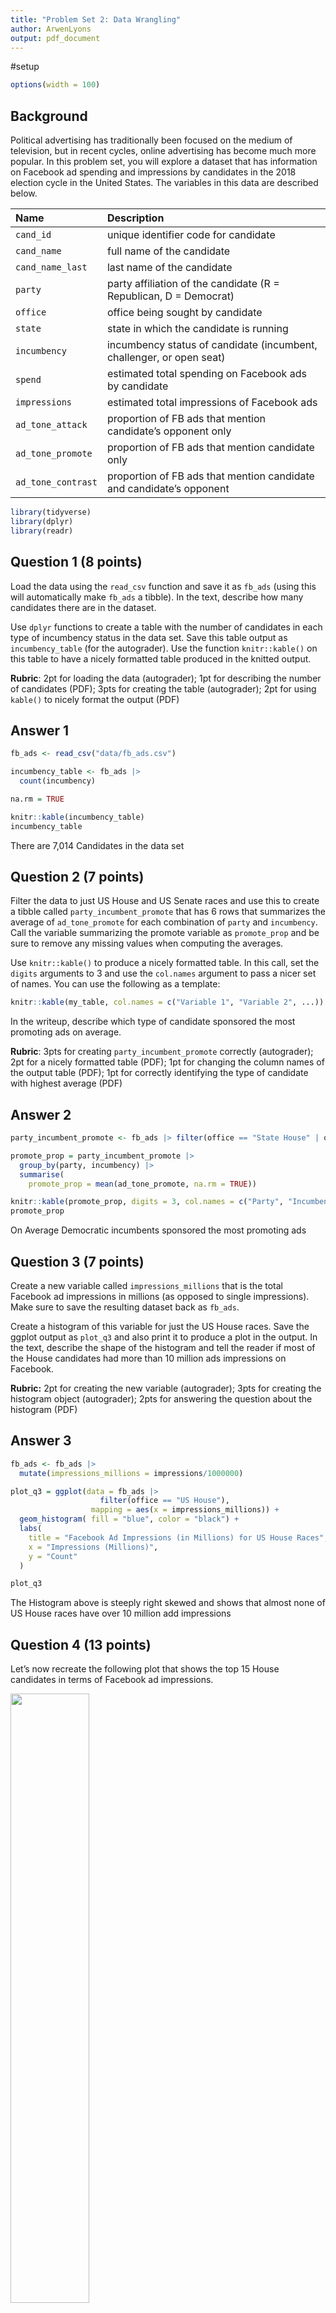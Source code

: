 ```yaml
---
title: "Problem Set 2: Data Wrangling"
author: ArwenLyons
output: pdf_document
---
```

#setup
```r
options(width = 100)
```

## Background

Political advertising has traditionally been focused on the medium of television, but in recent cycles, online advertising has become much more popular. In this problem set, you will explore a dataset that has information on Facebook ad spending and impressions by candidates in the 2018 election cycle in the United States. The variables in this data are described below. 



| Name               | Description                                                          |
|:-------------------|:---------------------------------------------------------------------|
| `cand_id`          | unique identifier code for candidate                                 |
| `cand_name`        | full name of the candidate                                           |
| `cand_name_last`   | last name of the candidate                                           |
| `party`            | party affiliation of the candidate (R = Republican, D = Democrat)    |
| `office`           | office being sought by candidate                                     |
| `state`            | state in which the candidate is running                              |
| `incumbency`       | incumbency status of candidate (incumbent, challenger, or open seat) |
| `spend`            | estimated total spending on Facebook ads by candidate                |
| `impressions`      | estimated total impressions of Facebook ads                          |
| `ad_tone_attack`   | proportion of FB ads that mention candidate's opponent only          |
| `ad_tone_promote`  | proportion of FB ads that mention candidate only                     |
| `ad_tone_contrast` | proportion of FB ads that mention candidate and candidate's opponent |


```r
library(tidyverse)
library(dplyr)
library(readr)
```


\newpage

## Question 1 (8 points)

Load the data using the `read_csv` function and save it as `fb_ads` (using this will automatically make `fb_ads` a tibble). In the text, describe how many candidates there are in the dataset. 

Use `dplyr` functions to create a table with the number of candidates in each type of incumbency status in the data set. Save this table output as `incumbency_table` (for the autograder). Use the function `knitr::kable()` on this table to have a nicely formatted table produced in the knitted output. 

 **Rubric**: 2pt for loading the data (autograder); 1pt for describing the number of candidates (PDF); 3pts for creating the table (autograder); 2pt for using `kable()` to nicely format the output (PDF)

## Answer 1
```r
fb_ads <- read_csv("data/fb_ads.csv")

incumbency_table <- fb_ads |>
  count(incumbency)

na.rm = TRUE

knitr::kable(incumbency_table)
incumbency_table

```

There are 7,014 Candidates in the data set


\newpage

## Question 2 (7 points)

Filter the data to just US House and US Senate races and use this to create a tibble called `party_incumbent_promote` that has 6 rows that summarizes the average of `ad_tone_promote` for each combination of `party` and `incumbency`. Call the variable summarizing the promote variable as `promote_prop` and be sure to remove any missing values when computing the averages. 

Use `knitr::kable()` to produce a nicely formatted table. In this call, set the `digits` arguments to 3 and use the `col.names` argument to pass a nicer set of names. You can use the following as a template:

```r
knitr::kable(my_table, col.names = c("Variable 1", "Variable 2", ...))
```

In the writeup, describe which type of candidate sponsored the most promoting ads on average. 

 **Rubric**: 3pts for creating `party_incumbent_promote` correctly (autograder); 2pt for a nicely formatted table (PDF); 1pt for changing the column names of the output table (PDF); 1pt for correctly identifying the type of candidate with highest average (PDF)

## Answer 2
```r
party_incumbent_promote <- fb_ads |> filter(office == "State House" | office == "State Senate") 

promote_prop = party_incumbent_promote |>
  group_by(party, incumbency) |>
  summarise(
    promote_prop = mean(ad_tone_promote, na.rm = TRUE)) 

knitr::kable(promote_prop, digits = 3, col.names = c("Party", "Incumbency", "Promote_Prop"))
promote_prop
```
On Average Democratic incumbents sponsored the most promoting ads 

\newpage

## Question 3 (7 points)


Create a new variable called `impressions_millions` that is the total Facebook ad impressions in millions (as opposed to single impressions). Make sure to save the resulting dataset back as `fb_ads`.

Create a histogram of this variable for just the US House races. Save the ggplot output as `plot_q3` and also print it to produce a plot in the output. In the text, describe the shape of the histogram and tell the reader if most of the House candidates had more than 10 million ads impressions on Facebook. 

 **Rubric:** 2pt for creating the new variable (autograder); 3pts for creating the histogram object (autograder); 2pts for answering the question about the histogram (PDF)

## Answer 3

```r
fb_ads <- fb_ads |>
  mutate(impressions_millions = impressions/1000000)

plot_q3 = ggplot(data = fb_ads |>
                    filter(office == "US House"), 
                  mapping = aes(x = impressions_millions)) +
  geom_histogram( fill = "blue", color = "black") +
  labs(
    title = "Facebook Ad Impressions (in Millions) for US House Races",
    x = "Impressions (Millions)",
    y = "Count"
  )

plot_q3
```
The Histogram above is steeply right skewed and shows that almost none of US House races have over 10 million add impressions 
\newpage

## Question 4 (13 points)

Let's now recreate the following plot that shows the top 15 House candidates in terms of Facebook ad impressions. 

![](figures/house-spenders.png){width="50%"}

You should save the `ggplot` output as `fb_top_plot`. You should also write `fb_top_plot` on its own line in the chunk to produce the actual plot. The key features of this graph that you should replicate for the autograder are:

- The barplot should have candidate last names on the y-axis and the `impressions_millions` variable from question 3 on the x-axis. 
- The data feeding into the `ggplot` call should only have US House candidates and only the candidates with the highest 15 `impressions_millions` values. 
- The y-axis should be ordered in ascending values of `impressions_millions` so that the lowest values are at the bottom. You may want to manipulate `cand_name_last` to achieve this. 
- The fill color of the bar plot should be mapped to the `party` variable (but not globally!). 

You do not need to exactly match the labels, but you should have informative labels. The color does not need to match, but if you want to change the fill colors, you can use the `scale_fill_manual(values = c(R = "red", D = "blue"))` function (where you can change the red and blue to whatever you want). 

 **Rubric:** 3pts for correct axes (autograder); 3pts for correct data fed into `ggplot` (autograder); 3pts for the correct ordering of the y-axis (PDF); 3pts for fill being mapped to `party` (autograder); 1pt for plot being in knitted output and having informative labels (PDF)

## Answer 4

```r
top_15_house <- fb_ads |>
  filter(office == "US House") |>
  arrange(desc(impressions_millions)) |>
  slice(1:15) 


top_15_house <- top_15_house |>
  mutate(cand_name_last = reorder(cand_name_last, impressions_millions))

fb_top_plot = ggplot(top_15_house, aes(x = impressions_millions, y = cand_name_last, fill = party)) +
  geom_bar(stat = "identity") + 
  scale_fill_manual(values = c(R = "red", D = "blue")) + 
  labs(
    title = "Top 15 US House Candidates by Facebook Ad Impressions",
    x = "Ad Impressions In Millions",
    y = "Candidate Last Name")

fb_top_plot

```


\newpage

# Code

```r

```
